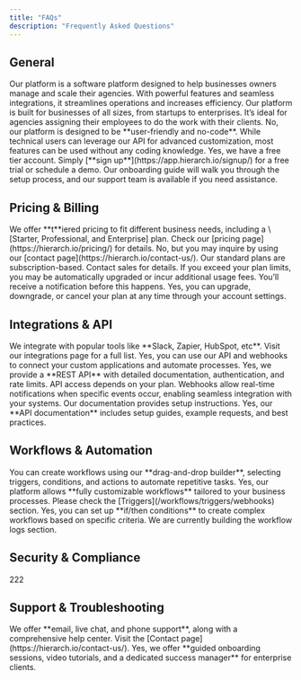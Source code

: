 ```yaml
---
title: "FAQs"
description: "Frequently Asked Questions"
---
```


## General

<AccordionGroup>
  <Accordion title="1. What is your platform, and how can it help my business?" defaultOpen={false}>
    Our platform is a software platform designed to help businesses owners manage and scale their agencies. With powerful features and seamless integrations, it streamlines operations and increases efficiency.
  </Accordion>

  <Accordion title="2. Who is your platform designed for?" defaultOpen={false}>
    Our platform is built for businesses of all sizes, from startups to enterprises. It’s ideal for agencies assigning their employees to do the work with their clients.
  </Accordion>

  <Accordion title="3. Do I need technical skills to use it?" defaultOpen={false}>
    No, our platform is designed to be **user-friendly and no-code**. While technical users can leverage our API for advanced customization, most features can be used without any coding knowledge.
  </Accordion>

  <Accordion title="4. Is there a free trial or demo available?" defaultOpen={false}>
    Yes, we have a free tier account.
  </Accordion>

  <Accordion title="5. How do I get started?" defaultOpen={false}>
    Simply [**sign up**](https://app.hierarch.io/signup/) for a free trial or schedule a demo. Our onboarding guide will walk you through the setup process, and our support team is available if you need assistance.
  </Accordion>
</AccordionGroup>

## Pricing & Billing

<AccordionGroup>
  <Accordion title="6. What pricing plans do you offer?" defaultOpen={false}>
    We offer **t**iered pricing to fit different business needs, including a \[Starter, Professional, and Enterprise] plan. Check our [pricing page](https://hierarch.io/pricing/) for details.
  </Accordion>

  <Accordion title="7. Do you offer discounts for annual subscriptions?" defaultOpen={false}>
    No, but you may inquire by using our [contact page](https://hierarch.io/contact-us/).
  </Accordion>

  <Accordion title="8. Is there a pay-as-you-go option?" defaultOpen={false}>
    Our standard plans are subscription-based. Contact sales for details.
  </Accordion>

  <Accordion title="9. What happens if I exceed my usage limits?" defaultOpen={false}>
    If you exceed your plan limits, you may be automatically upgraded or incur additional usage fees. You’ll receive a notification before this happens.
  </Accordion>

  <Accordion title="10. Can I change or cancel my subscription at any time?" defaultOpen={false}>
    Yes, you can upgrade, downgrade, or cancel your plan at any time through your account settings.
  </Accordion>
</AccordionGroup>

## Integrations & API

<AccordionGroup>
  <Accordion title="11. What third-party apps does your platform integrate with?" defaultOpen={false}>
    We integrate with popular tools like **Slack, Zapier, HubSpot, etc**. Visit our integrations page for a full list.
  </Accordion>

  <Accordion title="12. Can I connect my own custom tools or software?" defaultOpen={false}>
    Yes, you can use our API and webhooks to connect your custom applications and automate processes.
  </Accordion>

  <Accordion title="13. Do you offer API access?" defaultOpen={false}>
    Yes, we provide a **REST API** with detailed documentation, authentication, and rate limits. API access depends on your plan.
  </Accordion>

  <Accordion title="14. How do webhooks work on your platform?" defaultOpen={false}>
    Webhooks allow real-time notifications when specific events occur, enabling seamless integration with your systems. Our documentation provides setup instructions.
  </Accordion>

  <Accordion title="15. Is there a developer guide for API integrations?" defaultOpen={false}>
    Yes, our **API documentation** includes setup guides, example requests, and best practices.
  </Accordion>
</AccordionGroup>

## Workflows & Automation

<AccordionGroup>
  <Accordion title="16. How do I set up an automated workflow?" defaultOpen={false}>
    You can create workflows using our **drag-and-drop builder**, selecting triggers, conditions, and actions to automate repetitive tasks.
  </Accordion>

  <Accordion title="17. Can I create custom workflows for my business?" defaultOpen={false}>
    Yes, our platform allows **fully customizable workflows** tailored to your business processes.
  </Accordion>

  <Accordion title="18. What triggers and actions are available?" defaultOpen={false}>
    Please check the [Triggers](/workflows/triggers/webhooks) section.
  </Accordion>

  <Accordion title="19. Can I use conditional logic in my workflows?" defaultOpen={false}>
    Yes, you can set up **if/then conditions** to create complex workflows based on specific criteria.
  </Accordion>

  <Accordion title="20. How do I troubleshoot a failed automation?" defaultOpen={false}>
    We are currently building the workflow logs section.
  </Accordion>
</AccordionGroup>

## Security & Compliance

<AccordionGroup>
  <Accordion title="21. How do you keep my data secure?" defaultOpen={false}>
    222
  </Accordion>

  <Accordion title="22. Is your platform GDPR/CCPA compliant?" defaultOpen={false}>

  </Accordion>

  <Accordion title="23. Where is my data stored?" defaultOpen={false}>

  </Accordion>

  <Accordion title="24. Do you offer single sign-on (SSO) or multi-factor authentication (MFA)?" defaultOpen={false}>

  </Accordion>

  <Accordion title="25. How can I manage user roles and permissions?" defaultOpen={false}>

  </Accordion>
</AccordionGroup>

## Support & Troubleshooting

<AccordionGroup>
  <Accordion title="26. What support options do you offer?" defaultOpen={false}>
    We offer **email, live chat, and phone support**, along with a comprehensive help center.
  </Accordion>

  <Accordion title="27. How can I contact support?" defaultOpen={false}>
    Visit the [Contact page](https://hierarch.io/contact-us/).
  </Accordion>

  <Accordion title="28. Do you provide onboarding assistance?" defaultOpen={false}>
    Yes, we offer **guided onboarding sessions, video tutorials, and a dedicated success manager** for enterprise clients.
  </Accordion>
</AccordionGroup>